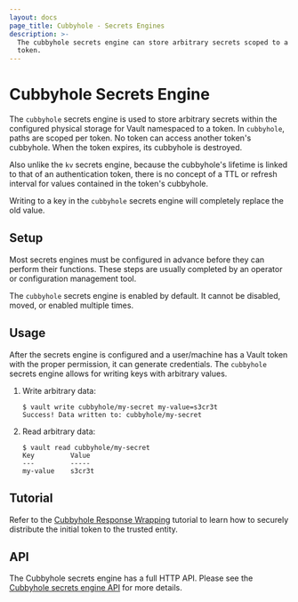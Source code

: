 ```yaml
---
layout: docs
page_title: Cubbyhole - Secrets Engines
description: >-
  The cubbyhole secrets engine can store arbitrary secrets scoped to a single
  token.
---
```


# Cubbyhole Secrets Engine

The `cubbyhole` secrets engine is used to store arbitrary secrets within the
configured physical storage for Vault namespaced to a token. In `cubbyhole`,
paths are scoped per token. No token can access another token's cubbyhole. When
the token expires, its cubbyhole is destroyed.

Also unlike the `kv` secrets engine, because the cubbyhole's lifetime is
linked to that of an authentication token, there is no concept of a TTL or
refresh interval for values contained in the token's cubbyhole.

Writing to a key in the `cubbyhole` secrets engine will completely replace the
old value.

## Setup

Most secrets engines must be configured in advance before they can perform their
functions. These steps are usually completed by an operator or configuration
management tool.

The `cubbyhole` secrets engine is enabled by default. It cannot be disabled,
moved, or enabled multiple times.

## Usage

After the secrets engine is configured and a user/machine has a Vault token with
the proper permission, it can generate credentials. The `cubbyhole` secrets
engine allows for writing keys with arbitrary values.

1. Write arbitrary data:

   ```text
   $ vault write cubbyhole/my-secret my-value=s3cr3t
   Success! Data written to: cubbyhole/my-secret
   ```

1. Read arbitrary data:

   ```text
   $ vault read cubbyhole/my-secret
   Key         Value
   ---         -----
   my-value    s3cr3t
   ```

## Tutorial

Refer to the [Cubbyhole Response Wrapping](/vault/tutorials/secrets-management/cubbyhole-response-wrapping)
tutorial to learn how to securely distribute the initial token to the trusted entity.

## API

The Cubbyhole secrets engine has a full HTTP API. Please see the
[Cubbyhole secrets engine API](/api-docs/secret/cubbyhole) for more
details.
